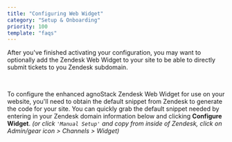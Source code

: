 ```yaml
---
title: "Configuring Web Widget"
category: "Setup & Onboarding"
priority: 100
template: "faqs"
---
```


After you've finished activating your configuration, you may want to optionally add the Zendesk Web Widget to your site to be able to directly submit tickets to you Zendesk subdomain.

<br/>

To configure the enhanced agnoStack <Anchor isExternal href="https://www.zendesk.com/embeddables/">Zendesk Web Widget</Anchor> for use on your website, you'll need to obtain the default snippet from Zendesk to generate the code for your site. You can quickly grab the default snippet needed by entering in your Zendesk domain information below and clicking __Configure Widget__. <i class="SM">(or click `'Manual Setup'` and copy from inside of Zendesk, click on Admin/gear icon > Channels > Widget)</i>

<br/>

<ZendeskWebWidget/>

